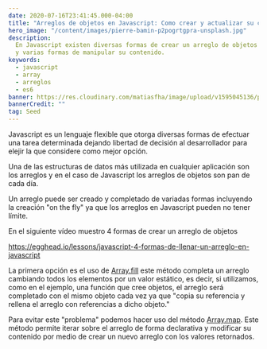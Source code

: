 ```yaml
---
date: 2020-07-16T23:41:45.000-04:00
title: "Arreglos de objetos en Javascript: Como crear y actualizar su contenido"
hero_image: "/content/images/pierre-bamin-p2pogrtgpra-unsplash.jpg"
description:
  En Javascript existen diversas formas de crear un arreglo de objetos
  y varias formas de manipular su contenido.
keywords:
  - javascript
  - array
  - arreglos
  - es6
banner: https://res.cloudinary.com/matiasfha/image/upload/v1595045136/pierre-bamin-P2POGRtGprA-unsplash_gx6ozd.jpg
bannerCredit: ""
tag: Seed
---
```


Javascript es un lenguaje flexible que otorga diversas formas de efectuar una tarea determinada dejando libertad de decisión al desarrollador para elejir la que considere como mejor opción.

Una de las estructuras de datos más utilizada en cualquier aplicación son los arreglos y en el caso de Javascript los arreglos de objetos son pan de cada día.

Un arreglo puede ser creado y completado de variadas formas incluyendo la creación "on the fly" ya que los arreglos en Javascript pueden no tener límite.

En el siguiente vídeo muestro 4 formas de crear un arreglo de objetos

https://egghead.io/lessons/javascript-4-formas-de-llenar-un-arreglo-en-javascript

La primera opción es el uso de [Array.fill](https://developer.mozilla.org/es/docs/Web/JavaScript/Referencia/Objetos_globales/Array/fill "Array.fill") este método completa un arreglo cambiando todos los elementos por un valor estático, es decir, si utilizamos, como en el ejemplo, una función que cree objetos, el arreglo será completado con el mismo objeto cada vez ya que "copia su referencia y rellena el arreglo con referencias a dicho objeto."

Para evitar este "problema" podemos hacer uso del método [Array.map](https://developer.mozilla.org/es/docs/Web/JavaScript/Referencia/Objetos_globales/Array/map). Este método permite iterar sobre el arreglo de forma declarativa y modificar su contenido por medio de crear un nuevo arreglo con los valores retornados.

